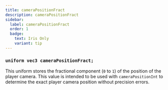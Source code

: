 ```yaml
---
title: cameraPositionFract
description: cameraPositionFract
sidebar:
  label: cameraPositionFract
  order: 1
  badge:
    text: Iris Only
    variant: tip
---
```


### `uniform vec3 cameraPositionFract;`

This uniform stores the fractional component (`0` to `1`) of the position of the player camera. This value is intended to be used with `cameraPositionInt` to determine the exact player camera position without precision errors.